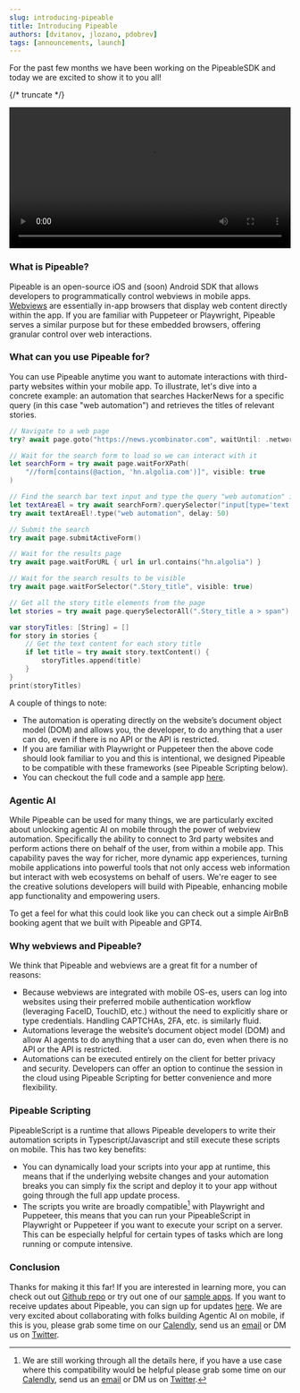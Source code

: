 ```yaml
---
slug: introducing-pipeable
title: Introducing Pipeable
authors: [dvitanov, jlozano, pdobrev]
tags: [announcements, launch]
---
```


For the past few months we have been working on the PipeableSDK and today we are excited to show it to you all!

{/* truncate */}

<div className="row">
  <div className="col col--12">
    <video playsInline controls width="100%">
      <source src="/demo_video.mp4" type="video/mp4" />
    </video>
  </div>
</div>

### What is Pipeable?

Pipeable is an open-source iOS and (soon) Android SDK that allows developers to programmatically control webviews in mobile apps. [Webviews](https://developer.apple.com/documentation/webkit/wkwebview) are essentially in-app browsers that display web content directly within the app. If you are familiar with Puppeteer or Playwright, Pipeable serves a similar purpose but for these embedded browsers, offering granular control over web interactions.

### What can you use Pipeable for?

You can use Pipeable anytime you want to automate interactions with third-party websites within your mobile app. To illustrate, let's dive into a concrete example: an automation that searches HackerNews for a specific query (in this case "web automation") and retrieves the titles of relevant stories.

```swift
// Navigate to a web page
try? await page.goto("https://news.ycombinator.com", waitUntil: .networkidle)

// Wait for the search form to load so we can interact with it
let searchForm = try await page.waitForXPath(
    "//form[contains(@action, 'hn.algolia.com')]", visible: true
)

// Find the search bar text input and type the query "web automation" into it
let textAreaEl = try await searchForm?.querySelector("input[type='text']")
try await textAreaEl!.type("web automation", delay: 50)

// Submit the search
try await page.submitActiveForm()

// Wait for the results page
try await page.waitForURL { url in url.contains("hn.algolia") }

// Wait for the search results to be visible
try await page.waitForSelector(".Story_title", visible: true)

// Get all the story title elements from the page
let stories = try await page.querySelectorAll(".Story_title a > span")

var storyTitles: [String] = []
for story in stories {
    // Get the text content for each story title
    if let title = try await story.textContent() {
        storyTitles.append(title)
    }
}
print(storyTitles)
```

A couple of things to note:

- The automation is operating directly on the website’s document object model (DOM) and allows you, the developer, to do anything that a user can do, even if there is no API or the API is restricted.
- If you are familiar with Playwright or Puppeteer then the above code should look familiar to you and this is intentional, we designed Pipeable to be compatible with these frameworks (see Pipeable Scripting below).
- You can checkout the full code and a sample app [here](https://github.com/PipeableHQ/pipeable-ios-samples/tree/main).

### Agentic AI

While Pipeable can be used for many things, we are particularly excited about unlocking agentic AI on mobile through the power of webview automation. Specifically the ability to connect to 3rd party websites and perform actions there on behalf of the user, from within a mobile app. This capability paves the way for richer, more dynamic app experiences, turning mobile applications into powerful tools that not only access web information but interact with web ecosystems on behalf of users. We're eager to see the creative solutions developers will build with Pipeable, enhancing mobile app functionality and empowering users.

To get a feel for what this could look like you can check out a simple AirBnB booking agent that we built with Pipeable and GPT4.

### Why webviews and Pipeable?

We think that Pipeable and webviews are a great fit for a number of reasons:

- Because webviews are integrated with mobile OS-es, users can log into websites using their preferred mobile authentication workflow (leveraging FaceID, TouchID, etc.) without the need to explicitly share or type credentials. Handling CAPTCHAs, 2FA, etc. is similarly fluid.
- Automations leverage the website’s document object model (DOM) and allow AI agents to do anything that a user can do, even when there is no API or the API is restricted.
- Automations can be executed entirely on the client for better privacy and security. Developers can offer an option to continue the session in the cloud using Pipeable Scripting for better convenience and more flexibility.

### Pipeable Scripting

PipeableScript is a runtime that allows Pipeable developers to write their automation scripts in Typescript/Javascript and still execute these scripts on mobile. This has two key benefits:

- You can dynamically load your scripts into your app at runtime, this means that if the underlying website changes and your automation breaks you can simply fix the script and deploy it to your app without going through the full app update process.
- The scripts you write are broadly compatible[^1] with Playwright and Puppeteer, this means that you can run your PipeableScript in Playwright or Puppeteer if you want to execute your script on a server. This can be especially helpful for certain types of tasks which are long running or compute intensive.

### Conclusion

Thanks for making it this far! If you are interested in learning more, you can check out out [Github repo](https://github.com/PipeableHQ/pipeable-ios) or try out one of our [sample apps](https://github.com/PipeableHQ/pipeable-ios-samples). If you want to receive updates about Pipeable, you can sign up for updates [here](https://forms.gle/i8C7F3zcuizWkien7). We are very excited about collaborating with folks building Agentic AI on mobile, if this is you, please grab some time on our [Calendly](https://calendly.com/deyan-vitanov/30min), send us an [email](mailto:hello@pipeable.com) or DM us on [Twitter](https://twitter.com/pipeablehq).

[^1]: We are still working through all the details here, if you have a use case where this compatibility would be helpful please grab some time on our [Calendly](https://calendly.com/deyan-vitanov/30min), send us an [email](mailto:hello@pipeable.com) or DM us on [Twitter](https://twitter.com/pipeablehq).
